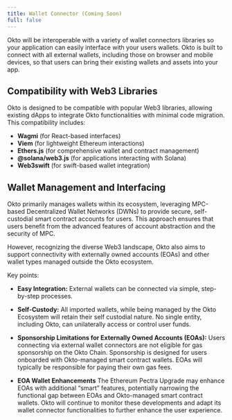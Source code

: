 ```yaml
---
title: Wallet Connector (Coming Soon)
full: false
---
```


Okto will be interoperable with a variety of wallet connectors libraries so your application can easily interface with your users wallets. Okto is built to connect with all external wallets, including those on browser and mobile devices, so that users can bring their existing wallets and assets into your app.

## Compatibility with Web3 Libraries

Okto is designed to be compatible with popular Web3 libraries, allowing existing dApps to integrate Okto functionalities with minimal code migration. This compatibility includes:

*   **Wagmi** (for React-based interfaces)
*   **Viem** (for lightweight Ethereum interactions)
*   **Ethers.js**  (for comprehensive wallet and contract management)
*   **@solana/web3.js**  (for applications interacting with Solana)
*   **Web3swift** (for swift-based wallet integration)

## Wallet Management and Interfacing

Okto primarily manages wallets within its ecosystem, leveraging MPC-based Decentralized Wallet Networks (DWNs) to provide secure, self-custodial smart contract accounts for users. This approach ensures that users benefit from the advanced features of account abstraction and the security of MPC.

However, recognizing the diverse Web3 landscape, Okto also aims to support connectivity with externally owned accounts (EOAs) and other wallet types managed outside the Okto ecosystem.

Key points:

- **Easy Integration:** External wallets can be connected via simple, step-by-step processes.

- **Self-Custody:** All imported wallets, while being managed by the Okto Ecosystem will retain their self custodial nature. No single entity, including Okto, can unilaterally access or control user funds.

- **Sponsorship Limitations for Externally Owned Accounts (EOAs):** Users connecting via external wallet connectors are not eligible for gas sponsorship on the Okto Chain. Sponsorship is designed for users onboarded with Okto-managed smart contract wallets. EOAs will typically be responsible for paying their own gas fees.

- **EOA Wallet Enhancements** The Ethereum Pectra Upgrade may enhance EOAs with additional “smart” features, potentially narrowing the functional gap between EOAs and Okto-managed smart contract wallets. Okto will continue to monitor these developments and adapt its wallet connector functionalities to further enhance the user experience.
